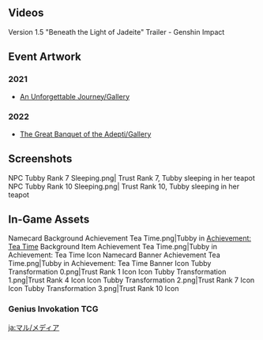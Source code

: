 {{CharacterTabs}}
==Videos==
<gallery>
Version 1.5 "Beneath the Light of Jadeite" Trailer - Genshin Impact
</gallery>

==Event Artwork==
===2021===
*[[An Unforgettable Journey/Gallery]]
===2022===
*[[The Great Banquet of the Adepti/Gallery]]

==Screenshots==
<gallery>
NPC Tubby Rank 7 Sleeping.png| Trust Rank 7, Tubby sleeping in her teapot
NPC Tubby Rank 10 Sleeping.png| Trust Rank 10, Tubby sleeping in her teapot
</gallery>

==In-Game Assets==
<gallery>
Namecard Background Achievement Tea Time.png|Tubby in [[Achievement: Tea Time]] Background
Item Achievement Tea Time.png|Tubby in Achievement: Tea Time Icon
Namecard Banner Achievement Tea Time.png|Tubby in Achievement: Tea Time Banner
Icon Tubby Transformation 0.png|Trust Rank 1 Icon
Icon Tubby Transformation 1.png|Trust Rank 4 Icon
Icon Tubby Transformation 2.png|Trust Rank 7 Icon
Icon Tubby Transformation 3.png|Trust Rank 10 Icon
</gallery>

===Genius Invokation TCG===
{{Genius Invokation TCG Cards by Featured Gallery}}

[[ja:マル/メディア]]